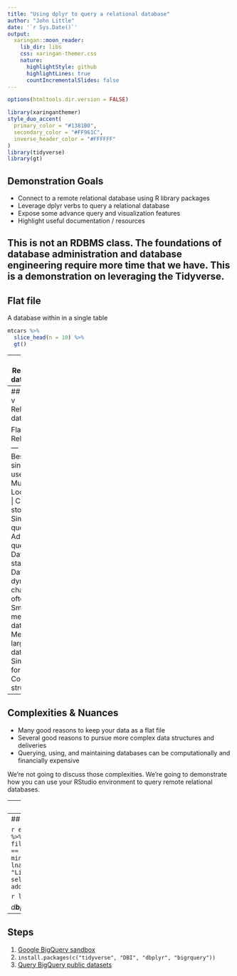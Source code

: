 ```yaml
---
title: "Using dplyr to query a relational database"
author: "John Little"
date: '`r Sys.Date()`'
output:
  xaringan::moon_reader:
    lib_dir: libs
    css: xaringan-themer.css
    nature:
      highlightStyle: github
      highlightLines: true
      countIncrementalSlides: false
---
```


```r
options(htmltools.dir.version = FALSE)
```

```r
library(xaringanthemer)
style_duo_accent(
  primary_color = "#1381B0",
  secondary_color = "#FF961C",
  inverse_header_color = "#FFFFFF"
)
library(tidyverse)
library(gt)
```

## Demonstration Goals

- Connect to a remote relational database using R library packages
- Leverage dplyr verbs to query a relational database
- Expose some advance query and visualization features
- Highlight useful documentation / resources 


This is not an RDBMS class.  The foundations of database administration and database engineering require more time that we have. This is a demonstration on leveraging the Tidyverse.
---
##  Flat file

A database within in a single table

```r
mtcars %>% 
  slice_head(n = 10) %>% 
  gt()
```


---
## Relational databases  

A database with associated entities (tables)

![](images/database_schema_wikimediacommons.png)

Image Credit:  [SQLPac](https://en.wikipedia.org/wiki/User:SqlPac)

???
Image Attribution: 

- database_schema_wikemediacommons.png <https://commons.wikimedia.org/wiki/File:%D0%9F%D1%80%D0%B8%D0%BA%D0%BB%D0%B0%D0%B4_%D1%81%D1%85%D0%B5%D0%BC%D0%B8_%D0%B7%D1%96%D1%80%D0%BA%D0%B8.png> by SQLPac <https://en.wikipedia.org/wiki/User:SqlPac>

---
## Flat file v Relational database

Flat | Relational
---  | ---
Best for a single user | Multi-user
Local disk             | Cloud storage 
Simple queries         | Advanced queries
Data is static         | Data is dynamic / changes often
Small to medium data   | Medium to large dataset 
Simple format          | Complex structure


---
## Complexities & Nuances

- Many good reasons to keep your data as a flat file  
- Several good reasons to pursue more complex data structures and deliveries
- Querying, using, and maintaining databases can be computationally and financially expensive

We're not going to discuss those complexities.  We're going to demonstrate how you can use your RStudio environment to query remote relational databases.


---
## SQL

Structured Query Language

```sql

SELECT 
  bdate, address
FROM
  EMPLOYEE
WHERE 
  fname = "John" AND 
  minit = "R" AND
  lname = "Little"

```

---
## dplyr


```r
employee %>% 
  filter(fname == "John", 
         minit == "R",
         lname == "Little") %>% 
  select(bdate, address)
```

```r
left_join()
```

_d**b**plyr_

---
## Steps

1. [Google BigQuery sandbox](https://cloud.google.com/blog/products/data-analytics/query-without-a-credit-card-introducing-bigquery-sandbox)
1. `install.packages(c("tidyverse", "DBI", "dbplyr", "bigrquery"))`
1. [Query BigQuery public datasets](https://cloud.google.com/bigquery/public-data)


